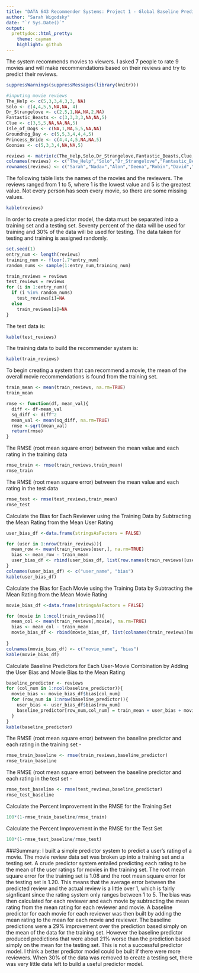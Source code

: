 ---
title: "DATA 643 Recommender Systems: Project 1 - Global Baseline Predictors and RMSE "
author: "Sarah Wigodsky"
date: "`r Sys.Date()`"
output:
  prettydoc::html_pretty:
    theme: cayman
    highlight: github
---

The system recommends movies to viewers.  I asked 7 people to rate 9 movies and will make recommendations based on their reviews and try to predict their reviews.

```{r load-libraries, echo=FALSE}
suppressWarnings(suppressMessages(library(knitr)))
```


```{r input-data, echo=FALSE}
#inputing movie reviews
The_Help <- c(5,3,3,4,3,3, NA)
Solo <- c(4,4,5,5,NA,NA, 4)
Dr_Strangelove <- c(2,5,1,NA,NA,2,NA)
Fantastic_Beasts <- c(3,3,3,3,NA,NA,5)
Clue <- c(3,5,5,NA,NA,NA,5)
Isle_of_Dogs <- c(NA,1,NA,5,5,NA,NA)
Groundhog_Day <- c(5,5,3,4,4,4,5)
Princess_Bride <- c(4,4,4,5,NA,NA,5)
Goonies <- c(5,3,3,4,NA,NA,5)

reviews <- matrix(c(The_Help,Solo,Dr_Strangelove,Fantastic_Beasts,Clue,Isle_of_Dogs,Groundhog_Day,Princess_Bride,Goonies), nrow=7,ncol=9)
colnames(reviews) <- c("The_Help","Solo","Dr_Strangelove","Fantastic_Beasts","Clue","Isle_of_Dogs","Groundhog_Day","Princess_Bride","Goonies")
rownames(reviews) <- c("Sarah","Nadav","Alon","Deena","Robin","David","Dan")
```

The following table lists the names of the movies and the reviewers.  The reviews ranged from 1 to 5, where 1 is the lowest value and 5 is the greatest value.  Not every person has seen every movie, so there are some missing values.

```{r printing-review-table, echo=FALSE}
kable(reviews)
```

In order to create a predictor model, the data must be separated into a training set and a testing set.  Seventy percent of the data will be used for training and 30% of the data will be used for testing. The data taken for testing and training is assigned randomly.

```{r splitting-data, echo=FALSE}

set.seed(1)
entry_num <- length(reviews)
training_num <- floor(.7*entry_num)
random_nums <- sample(1:entry_num,training_num)

train_reviews = reviews
test_reviews = reviews
for (i in 1:entry_num){
  if (i %in% random_nums) 
    test_reviews[i]=NA
  else
    train_reviews[i]=NA
}
```  

The test data is:
```{r printing-test-review-table, echo= FALSE}
kable(test_reviews)
```  

The training data to build the recommender system is:
```{r printing-training-review-table, echo= FALSE}
kable(train_reviews)
``` 

To begin creating a system that can recommend a movie, the mean of the overall movie recommendations is found from the training set.
```{r calc-mean, echo=FALSE}
train_mean <- mean(train_reviews, na.rm=TRUE)
train_mean
```


```{r RMSE-function, echo=FALSE}
rmse <- function(df, mean_val){
  diff <- df-mean_val
  sq_diff <- diff^2
  mean_val <- mean(sq_diff, na.rm=TRUE)
  rmse <-sqrt(mean_val)
  return(rmse)
}  
```

The RMSE (root mean square error) between the mean value and each rating in the training data
```{r rmse-train, echo=FALSE}
rmse_train <- rmse(train_reviews,train_mean)
rmse_train
```

The RMSE (root mean square error) between the mean value and each rating in the test data
```{r rmse-test, echo=FALSE}
rmse_test <- rmse(test_reviews,train_mean)
rmse_test
```

Calculate the Bias for Each Reviewer using the Training Data by Subtracting the Mean Rating from the Mean User Rating
```{r bias-reviewer, echo=FALSE}
user_bias_df <-data.frame(stringsAsFactors = FALSE)

for (user in 1:nrow(train_reviews)){
  mean_row <- mean(train_reviews[user,], na.rm=TRUE)
  bias <- mean_row - train_mean 
  user_bias_df <- rbind(user_bias_df, list(row.names(train_reviews)[user], bias), stringsAsFactors=FALSE)
}
colnames(user_bias_df) <- c("user_name", "bias")
kable(user_bias_df)
```

Calculate the Bias for Each Movie using the Training Data by Subtracting the Mean Rating from the Mean Movie Rating

```{r bias-movie, echo=FALSE}
movie_bias_df <-data.frame(stringsAsFactors = FALSE)

for (movie in 1:ncol(train_reviews)){
  mean_col <- mean(train_reviews[,movie], na.rm=TRUE)
  bias <- mean_col - train_mean 
  movie_bias_df <- rbind(movie_bias_df, list(colnames(train_reviews)[movie],bias), stringsAsFactors=FALSE)
  
}
colnames(movie_bias_df) <- c("movie_name", "bias")
kable(movie_bias_df)
```

Calculate Baseline Predictors for Each User-Movie Combination by Adding the User Bias and Movie Bias to the Mean Rating

```{r baseline-predictor, echo=FALSE}
baseline_predictor <- reviews
for (col_num in 1:ncol(baseline_predictor)){
  movie_bias <- movie_bias_df$bias[col_num]
  for (row_num in 1:nrow(baseline_predictor)){
    user_bias <- user_bias_df$bias[row_num]
    baseline_predictor[row_num,col_num] = train_mean + user_bias + movie_bias 
  }
}
kable(baseline_predictor)
```

The RMSE (root mean square error) between the baseline predictor and each rating in the training set - 
```{r rmse-training-set, echo=FALSE}
rmse_train_baseline <- rmse(train_reviews,baseline_predictor)
rmse_train_baseline
```
The RMSE (root mean square error) between the baseline predictor and each rating in the test set -
```{r rmse-test-set, echo=FALSE}
rmse_test_baseline <- rmse(test_reviews,baseline_predictor)
rmse_test_baseline
```

Calculate the Percent Improvement in the RMSE for the Training Set
```{r, improvement-training, echo=FALSE}
100*(1-rmse_train_baseline/rmse_train)
```

Calculate the Percent Improvement in the RMSE for the Test Set
```{r, improvement-test, echo=FALSE}
100*(1-rmse_test_baseline/rmse_test)
```

###Summary:
I built a simple predictor system to predict a user's rating of a movie. The movie review data set was broken up into a training set and a testing set.  A crude predictor system entailed predicting each rating to be the mean of the user ratings for movies in the training set.  The root mean square error for the training set is 1.08 and the root mean square error for the testing set is 1.20.  This means that the average error between the predicted review and the actual review is a little over 1, which is fairly signficant since the rating system only ranges between 1 to 5.
\n
The bias was then calculated for each reviewer and each movie by subtracting the mean rating from the mean rating for each reviewer and movie.  A baseline predictor for each movie for each reviewer was then built by adding the mean rating to the mean for each movie and reviewer.  The baseline predictions were a 29% improvement over the prediction based simply on the mean of the data for the training set.  However the baseline predictor produced predictions that were about 21% worse than the prediction based simply on the mean for the testing set.
\n
This is not a successful predictor model.  I think a better predictor model could be built if there were more reviewers.  When 30% of the data was removed to create a testing set, there was very little data left to build a useful predictor model. 
